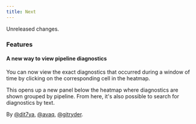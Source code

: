 ```yaml
---
title: Next
---
```


Unreleased changes.

### Features

#### A new way to view pipeline diagnostics

You can now view the exact diagnostics that occurred during a window of time by clicking on the corresponding cell in the heatmap.

This opens up a new panel below the heatmap where diagnostics are shown grouped by pipeline. From here, it's also possible to search for diagnostics by text.

By [@dit7ya](https://github.com/dit7ya), [@avaq](https://github.com/avaq), [@gitryder](https://github.com/gitryder).
